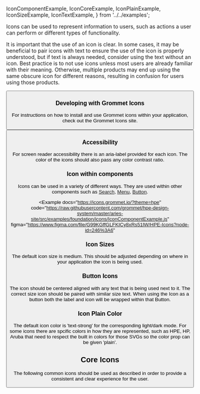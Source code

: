 
  IconComponentExample,
  IconCoreExample,
  IconPlainExample,
  IconSizeExample,
  IconTextExample,
} from '../../examples';

Icons can be used to represent information to users, such as actions a user can perform or different types of functionality.

It is important that the use of an icon is clear. In some cases, it may be beneficial to pair icons with text to ensure the use of the icon is properly understood, but if text is always needed, consider using the text without an icon.
Best practice is to not use icons unless most users are already familiar with their meaning. Otherwise, multiple products may end up using the same obscure icon for different reasons, resulting in confusion for users using those products.

<Button
  alignSelf="start"
  label="See in Figma"
  href="https://www.figma.com/file/G99KGffGLFKICy8xRs51lW/HPE-Icons"
  primary
  target="_blank"
  rel="noreferrer noopener"
/>

### Developing with Grommet Icons

For instructions on how to install and use Grommet icons within your
application, check out the Grommet Icons site.

<Button
  alignSelf="start"
  label="HPE Theme Grommet Icons"
  href="https://icons.grommet.io/?theme=hpe"
  target="_blank"
  rel="noreferrer noopener"
  secondary
/>

### Accessibility

For screen reader accessibility there is an aria-label provided for
each icon. The color of the icons should also pass any color
contrast ratio.

### Icon within components

Icons can be used in a variety of different ways. They are used within other components such as [Search](/components/search), [Menu](/components/menu), [Button](/components/button).

<Example
  docs="https://icons.grommet.io/?theme=hpe"
  code="https://raw.githubusercontent.com/grommet/hpe-design-system/master/aries-site/src/examples/foundation/icons/IconComponentExample.js"
  figma="https://www.figma.com/file/G99KGffGLFKICy8xRs51lW/HPE-Icons?node-id=246%3A6"
>
  <IconComponentExample />
</Example>

### Icon Sizes

The default icon size is medium. This should be adjusted depending
on where in your application the icon is being used.

<Example code="https://raw.githubusercontent.com/grommet/hpe-design-system/master/aries-site/src/examples/foundation/icons/IconSizeExample.js">
  <IconSizeExample />
</Example>

### Button Icons

The icon should be centered aligned with any text that is being used next to it. The correct size icon should be paired with similar size text. When using the Icon as a button both the label and icon will be wrapped within that Button.

<Example code="https://raw.githubusercontent.com/grommet/hpe-design-system/master/aries-site/src/examples/foundation/icons/IconSizeExample.js">
  <IconTextExample />
</Example>

### Icon Plain Color

The default icon color is 'text-strong' for the corresponding light/dark mode. For some icons there are spcific colors in how they are represented, such as HPE, HP, Aruba that need to respect the built in colors for those SVGs so the color prop can be given 'plain'.

<Example code="https://raw.githubusercontent.com/grommet/hpe-design-system/master/aries-site/src/examples/foundation/icons/IconPlainExample.js">
  <IconPlainExample />
</Example>

## Core Icons

The following common icons should be used as described in order to provide a consistent and clear experience for the user.

<IconCoreExample />

